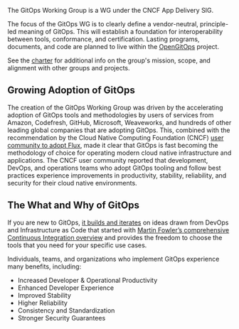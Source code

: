 The GitOps Working Group is a WG under the CNCF App Delivery SIG.

The focus of the GitOps WG is to clearly define a vendor-neutral, principle-led meaning of GitOps. This will establish a foundation for interoperability between tools, conformance, and certification. Lasting programs, documents, and code are planned to live within the [OpenGitOps](https://github.com/open-gitops) project.

See the [charter](https://github.com/cncf/tag-app-delivery/blob/main/gitops-wg/charter.md) for additional info on the group's mission, scope, and alignment with other groups and projects.

## <a id="growing-adoption-of-gitops"></a> Growing Adoption of GitOps

The creation of the GitOps Working Group was driven by the accelerating adoption of GitOps tools and methodologies by users of services from Amazon, Codefresh, GitHub, Microsoft, Weaveworks, and hundreds of other leading global companies that are adopting GitOps.
This, combined with the recommendation by the Cloud Native Computing Foundation (CNCF) [user community to adopt Flux](https://radar.cncf.io/2020-06-continuous-delivery), made it clear that GitOps is fast becoming the methodology of choice for operating modern cloud native infrastructure and applications.
The CNCF user community reported that development, DevOps, and operations teams who adopt GitOps tooling and follow best practices experience improvements in productivity, stability, reliability, and security for their cloud native environments.

## <a id="the-what-and-why-of-gitops"></a> The What and Why of GitOps

If you are new to GitOps, [it builds and iterates](https://www.weave.works/blog/gitops-operations-by-pull-request) on ideas drawn from DevOps and Infrastructure as Code that started with [Martin Fowler’s comprehensive Continuous Integration overview](https://martinfowler.com/articles/continuousIntegration.html) and provides the freedom to choose the tools that you need for your specific use cases.

Individuals, teams, and organizations who implement GitOps experience many benefits, including:

- Increased Developer & Operational Productivity
- Enhanced Developer Experience
- Improved Stability
- Higher Reliability
- Consistency and Standardization
- Stronger Security Guarantees

